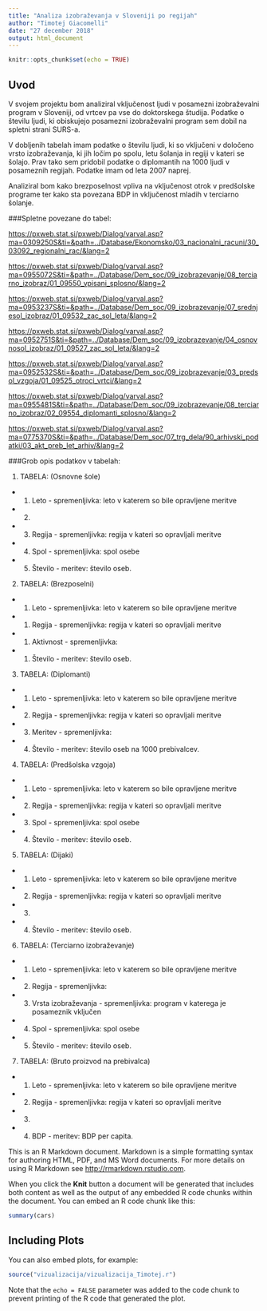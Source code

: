 ```yaml
---
title: "Analiza izobraževanja v Sloveniji po regijah"
author: "Timotej Giacomelli"
date: "27 december 2018"
output: html_document
---
```


```r
knitr::opts_chunk$set(echo = TRUE)
```

## Uvod

V svojem projektu bom analiziral vključenost ljudi v posamezni izobraževalni program v Sloveniji, od vrtcev pa vse do doktorskega študija. Podatke o številu ljudi, ki obiskujejo posamezni izobraževalni program sem dobil na spletni strani SURS-a.

V dobljenih tabelah imam podatke o številu ljudi, ki so vključeni v določeno vrsto izobraževanja, ki jih ločim po spolu, letu šolanja in regiji v kateri se šolajo. Prav tako sem pridobil podatke o diplomantih na 1000 ljudi v posameznih regijah. Podatke imam od leta 2007 naprej.

Analiziral bom kako brezposelnost vpliva na vključenost otrok v predšolske programe ter kako sta povezana BDP in vključenost mladih v terciarno šolanje.

###Spletne povezane do tabel:

<https://pxweb.stat.si/pxweb/Dialog/varval.asp?ma=0309250S&ti=&path=../Database/Ekonomsko/03_nacionalni_racuni/30_03092_regionalni_rac/&lang=2>

<https://pxweb.stat.si/pxweb/Dialog/varval.asp?ma=0955072S&ti=&path=../Database/Dem_soc/09_izobrazevanje/08_terciarno_izobraz/01_09550_vpisani_splosno/&lang=2>

<https://pxweb.stat.si/pxweb/Dialog/varval.asp?ma=0953237S&ti=&path=../Database/Dem_soc/09_izobrazevanje/07_srednjesol_izobraz/01_09532_zac_sol_leta/&lang=2>

<https://pxweb.stat.si/pxweb/Dialog/varval.asp?ma=0952751S&ti=&path=../Database/Dem_soc/09_izobrazevanje/04_osnovnosol_izobraz/01_09527_zac_sol_leta/&lang=2>

<https://pxweb.stat.si/pxweb/Dialog/varval.asp?ma=0952532S&ti=&path=../Database/Dem_soc/09_izobrazevanje/03_predsol_vzgoja/01_09525_otroci_vrtci/&lang=2>

<https://pxweb.stat.si/pxweb/Dialog/varval.asp?ma=0955481S&ti=&path=../Database/Dem_soc/09_izobrazevanje/08_terciarno_izobraz/02_09554_diplomanti_splosno/&lang=2>

<https://pxweb.stat.si/pxweb/Dialog/varval.asp?ma=0775370S&ti=&path=../Database/Dem_soc/07_trg_dela/90_arhivski_podatki/03_akt_preb_let_arhiv/&lang=2>

###Grob opis podatkov v tabelah:

1. TABELA: (Osnovne šole)
- 1.  Leto - spremenljivka: leto v katerem so bile opravljene meritve
- 2.
- 3.  Regija - spremenljivka: regija v kateri so opravljali meritve
- 4.  Spol - spremenljivka: spol osebe
- 5.  Število - meritev: število oseb.

2. TABELA: (Brezposelni)
- 1.  Leto - spremenljivka: leto v katerem so bile opravljene meritve
- 1.  Regija - spremenljivka: regija v kateri so opravljali meritve
- 1.  Aktivnost - spremenljivka:
- 1.  Število - meritev: število oseb.

3. TABELA: (Diplomanti)
- 1.  Leto - spremenljivka: leto v katerem so bile opravljene meritve
- 2.  Regija - spremenljivka: regija v kateri so opravljali meritve
- 3.  Meritev - spremenljivka:
- 4.  Število - meritev: število oseb na 1000 prebivalcev.

4. TABELA: (Predšolska vzgoja)
- 1.  Leto - spremenljivka: leto v katerem so bile opravljene meritve
- 2.  Regija - spremenljivka: regija v kateri so opravljali meritve
- 3.  Spol - spremenljivka: spol osebe
- 4.  Število - meritev: število oseb.

5. TABELA: (Dijaki)
- 1.  Leto - spremenljivka: leto v katerem so bile opravljene meritve
- 2.  Regija - spremenljivka: regija v kateri so opravljali meritve
- 3.
- 4.  Število - meritev: število oseb.


6. TABELA: (Terciarno izobraževanje)
- 1.  Leto - spremenljivka: leto v katerem so bile opravljene meritve
- 2.  Regija - spremenljivka:
- 3.  Vrsta izobraževanja - spremenljivka: program v katerega je posameznik vključen
- 4.  Spol - spremenljivka: spol osebe
- 5.  Število - meritev: število oseb.

7. TABELA: (Bruto proizvod na prebivalca)
- 1.  Leto - spremenljivka: leto v katerem so bile opravljene meritve
- 2.  Regija - spremenljivka: regija v kateri so opravljali meritve
- 3.
- 4.  BDP - meritev: BDP per capita.







This is an R Markdown document. Markdown is a simple formatting syntax for authoring HTML, PDF, and MS Word documents. For more details on using R Markdown see <http://rmarkdown.rstudio.com>.

When you click the **Knit** button a document will be generated that includes both content as well as the output of any embedded R code chunks within the document. You can embed an R code chunk like this:

```r
summary(cars)
```

## Including Plots

You can also embed plots, for example:

```r
source("vizualizacija/vizualizacija_Timotej.r")


```

Note that the `echo = FALSE` parameter was added to the code chunk to prevent printing of the R code that generated the plot.
```r

```


